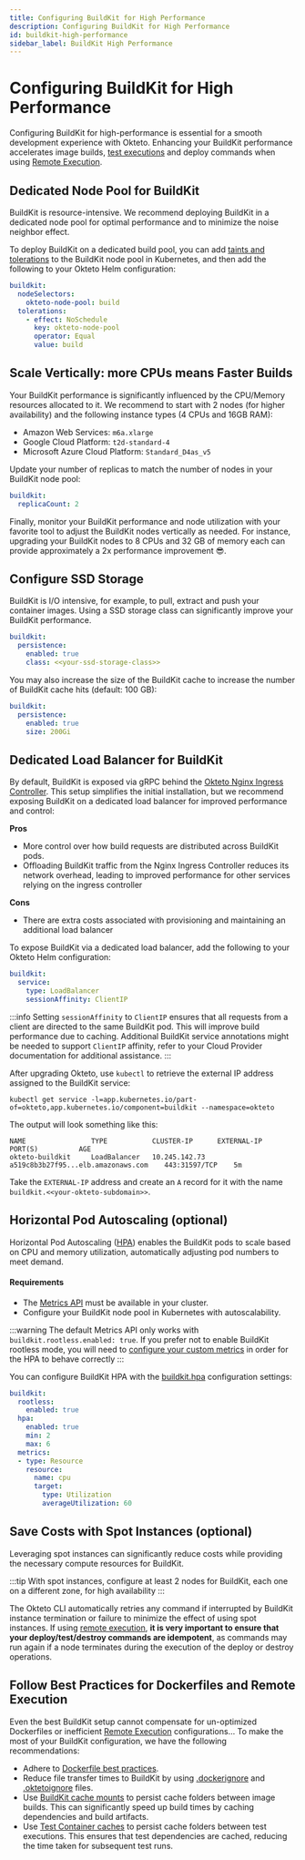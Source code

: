 ```yaml
---
title: Configuring BuildKit for High Performance
description: Configuring BuildKit for High Performance
id: buildkit-high-performance
sidebar_label: BuildKit High Performance
---
```


# Configuring BuildKit for High Performance

Configuring BuildKit for high-performance is essential for a smooth development experience with Okteto.
Enhancing your BuildKit performance accelerates image builds, [test executions](testing/index.mdx) and deploy commands when using [Remote Execution](core/remote-execution.mdx).

## Dedicated Node Pool for BuildKit

BuildKit is resource-intensive.
We recommend deploying BuildKit in a dedicated node pool for optimal performance and to minimize the noise neighbor effect.

To deploy BuildKit on a dedicated build pool, you can add [taints and tolerations](https://kubernetes.io/docs/concepts/scheduling-eviction/taint-and-toleration/) to the BuildKit node pool in Kubernetes, and then add the following to your Okteto Helm configuration:

```yaml
buildkit:
  nodeSelectors:
    okteto-node-pool: build
  tolerations:
    - effect: NoSchedule
      key: okteto-node-pool
      operator: Equal
      value: build
```      

## Scale Vertically: more CPUs means Faster Builds

Your BuildKit performance is significantly influenced by the CPU/Memory resources allocated to it.
We recommend to start with 2 nodes (for higher availability) and the following instance types (4 CPUs and 16GB RAM):

- Amazon Web Services: `m6a.xlarge`
- Google Cloud Platform: `t2d-standard-4`
- Microsoft Azure Cloud Platform: `Standard_D4as_v5`

Update your number of replicas to match the number of nodes in your BuildKit node pool:

```yaml
buildkit:
  replicaCount: 2
```

Finally, monitor your BuildKit performance and node utilization with your favorite tool to adjust the BuildKit nodes vertically as needed.
For instance, upgrading your BuildKit nodes to 8 CPUs and 32 GB of memory each can provide approximately a 2x performance improvement 😎.

## Configure SSD Storage

BuildKit is I/O intensive, for example, to pull, extract and push your container images.
Using a SSD storage class can significantly improve your BuildKit performance.

```yaml
buildkit:
  persistence:
    enabled: true
    class: <<your-ssd-storage-class>>
```

You may also increase the size of the BuildKit cache to increase the number of BuildKit cache hits (default: 100 GB):

```yaml
buildkit:
  persistence:
    enabled: true
    size: 200Gi
```

## Dedicated Load Balancer for BuildKit

By default, BuildKit is exposed via gRPC behind the [Okteto Nginx Ingress Controller](self-hosted/helm-configuration.mdx#ingress-nginx).
This setup simplifies the initial installation, but we recommend exposing BuildKit on a dedicated load balancer for improved performance and control:

**Pros**
- More control over how build requests are distributed across BuildKit pods.
- Offloading BuildKit traffic from the Nginx Ingress Controller reduces its network overhead, leading to improved performance for other services relying on the ingress controller

**Cons**
- There are extra costs associated with provisioning and maintaining an additional load balancer

To expose BuildKit via a dedicated load balancer, add the following to your Okteto Helm configuration:

```yaml
buildkit:
  service:
    type: LoadBalancer
    sessionAffinity: ClientIP
```      

:::info
Setting `sessionAffinity` to `ClientIP` ensures that all requests from a client are directed to the same BuildKit pod. This will improve build performance due to caching.
Additional BuildKit service annotations might be needed to support `ClientIP` affinity, refer to your Cloud Provider documentation for additional assistance.
:::

After upgrading Okteto, use `kubectl` to retrieve the external IP address assigned to the BuildKit service:

```console
kubectl get service -l=app.kubernetes.io/part-of=okteto,app.kubernetes.io/component=buildkit --namespace=okteto
```

The output will look something like this:

```
NAME                TYPE           CLUSTER-IP      EXTERNAL-IP                           PORT(S)          AGE
okteto-buildkit     LoadBalancer   10.245.142.73   a519c8b3b27f95...elb.amazonaws.com    443:31597/TCP    5m
```

Take the `EXTERNAL-IP` address and create an `A` record for it with the name `buildkit.<<your-okteto-subdomain>>`.

## Horizontal Pod Autoscaling (optional)

Horizontal Pod Autoscaling ([HPA](https://kubernetes.io/docs/tasks/run-application/horizontal-pod-autoscale/)) enables the BuildKit pods to scale based on CPU and memory utilization, automatically adjusting pod numbers to meet demand.

#### Requirements
- The [Metrics API](https://kubernetes.io/docs/tasks/debug/debug-cluster/resource-metrics-pipeline/#metrics-server) must be available in your cluster.
- Configure your BuildKit node pool in Kubernetes with autoscalability.

:::warning
The default Metrics API only works with `buildkit.rootless.enabled: true`. If you prefer not to enable BuildKit rootless mode, you will need to [configure your custom metrics](https://kubernetes.io/docs/tasks/run-application/horizontal-pod-autoscale-walkthrough/#autoscaling-on-multiple-metrics-and-custom-metrics) in order for the HPA to behave correctly
:::

You can configure BuildKit HPA with the [buildkit.hpa](self-hosted/helm-configuration.mdx#buildkit) configuration settings:

```yaml
buildkit:
  rootless:
    enabled: true
  hpa:
    enabled: true
    min: 2
    max: 6
  metrics:
  - type: Resource
    resource:
      name: cpu
      target:
        type: Utilization
        averageUtilization: 60    
```    

## Save Costs with Spot Instances (optional)

Leveraging spot instances can significantly reduce costs while providing the necessary compute resources for BuildKit.

:::tip
With spot instances, configure at least 2 nodes for BuildKit, each one on a different zone, for high availability
:::

The Okteto CLI automatically retries any command if interrupted by BuildKit instance termination or failure to minimize the effect of using spot instances.
If using [remote execution](core/remote-execution.mdx), **it is very important to ensure that your deploy/test/destroy commands are idempotent**, as commands may run again if a node terminates during the execution of the deploy or destroy operations.

## Follow Best Practices for Dockerfiles and Remote Execution

Even the best BuildKit setup cannot compensate for un-optimized Dockerfiles or inefficient [Remote Execution](core/remote-execution.mdx) configurations...
To make the most of your BuildKit configuration, we have the following recommendations:

- Adhere to [Dockerfile best practices](https://docs.docker.com/build/building/best-practices/).
- Reduce file transfer times to BuildKit by using [.dockerignore](https://docs.docker.com/reference/dockerfile/#dockerignore-file) and [.oktetoignore](core/remote-execution.mdx#ignoring-files) files.
- Use [BuildKit cache mounts](https://docs.docker.com/build/cache/optimize/) to persist cache folders between image builds. This can significantly speed up build times by caching dependencies and build artifacts.
- Use [Test Container caches](https://www.okteto.com/docs/reference/okteto-manifest/#caches-string-optional) to persist cache folders between test executions. This ensures that test dependencies are cached, reducing the time taken for subsequent test runs.
